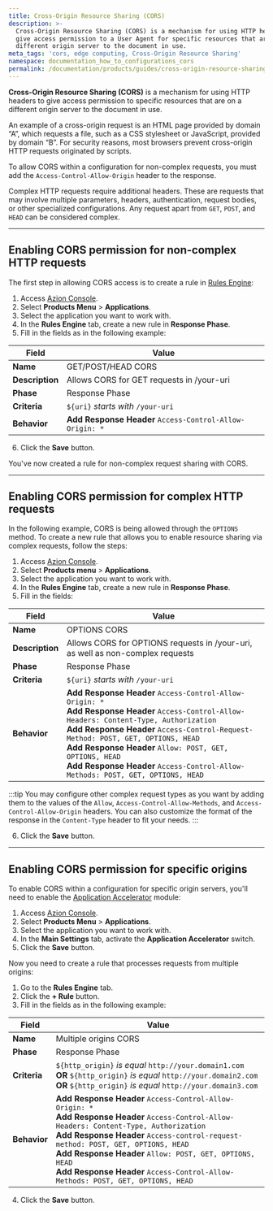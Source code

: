 ```yaml
---
title: Cross-Origin Resource Sharing (CORS)
description: >-
  Cross-Origin Resource Sharing (CORS) is a mechanism for using HTTP headers to
  give access permission to a User Agent for specific resources that are on a
  different origin server to the document in use.
meta_tags: 'cors, edge computing, Cross-Origin Resource Sharing'
namespace: documentation_how_to_configurations_cors
permalink: /documentation/products/guides/cross-origin-resource-sharing-cors/
---
```


**Cross-Origin Resource Sharing (CORS)** is a mechanism for using HTTP headers to give access permission to specific resources that are on a different origin server to the document in use.

An example of a cross-origin request is an HTML page provided by domain “A”, which requests a file, such as a CSS stylesheet or JavaScript, provided by domain “B”. For security reasons, most browsers prevent cross-origin HTTP requests originated by scripts.

To allow CORS within a configuration for non-complex requests, you must add the `Access-Control-Allow-Origin` header to the response.

Complex HTTP requests require additional headers. These are requests that may involve multiple parameters, headers, authentication, request bodies, or other specialized configurations. Any request apart from `GET`, `POST`, and `HEAD` can be considered complex.

---

## Enabling CORS permission for non-complex HTTP requests

The first step in allowing CORS access is to create a rule in [Rules Engine](/en/documentation/products/build/edge-application/rules-engine/):

1. Access [Azion Console](https://console.azion.com).
2. Select **Products Menu** > **Applications**.
3. Select the application you want to work with.
4. In the **Rules Engine** tab, create a new rule in **Response Phase**.
5. Fill in the fields as in the following example:

| Field | Value |
|-----------|------|
| **Name** | GET/POST/HEAD CORS |
| **Description** | Allows CORS for GET requests in /your-uri |
| **Phase** | Response Phase |
| **Criteria** | `${uri}` *starts with* `/your-uri` |
| **Behavior** | **Add Response Header** `Access-Control-Allow-Origin: *` |

6. Click the **Save** button.

You've now created a rule for non-complex request sharing with CORS.

---

## Enabling CORS permission for complex HTTP requests

In the following example, CORS is being allowed through the `OPTIONS` method. To create a new rule that allows you to enable resource sharing via complex requests, follow the steps:

1. Access [Azion Console](https://console.azion.com).
2. Select **Products menu** > **Applications**.
3. Select the application you want to work with.
4. In the **Rules Engine** tab, create a new rule in **Response Phase**.
5. Fill in the fields:

| Field | Value |
|-----------|------|
| **Name** | OPTIONS CORS |
| **Description** | Allows CORS for OPTIONS requests in /your-uri, as well as non-complex requests |
| **Phase** | Response Phase |
| **Criteria** | `${uri}` *starts with* `/your-uri` |
| **Behavior** | **Add Response Header** `Access-Control-Allow-Origin: *`<br />**Add Response Header** `Access-Control-Allow-Headers: Content-Type, Authorization`<br />**Add Response Header** `Access-Control-Request-Method: POST, GET, OPTIONS, HEAD`<br />**Add Response Header** `Allow: POST, GET, OPTIONS, HEAD`<br />**Add Response Header** `Access-Control-Allow-Methods: POST, GET, OPTIONS, HEAD` |

:::tip
You may configure other complex request types as you want by adding them to the values of the `Allow`, `Access-Control-Allow-Methods`, and `Access-Control-Allow-Origin` headers. You can also customize the format of the response in the `Content-Type` header to fit your needs.
:::

6. Click the **Save** button.

---

## Enabling CORS permission for specific origins

To enable CORS within a configuration for specific origin servers, you'll need to enable the [Application Accelerator](/en/documentation/products/build/edge-application/application-accelerator/) module:

1. Access [Azion Console](https://console.azion.com).
2. Select **Products Menu** > **Applications**.
3. Select the application you want to work with.
4. In the **Main Settings** tab, activate the **Application Accelerator** switch.
5. Click the **Save** button.

Now you need to create a rule that processes requests from multiple origins:

1. Go to the **Rules Engine** tab. 
2. Click the **+ Rule** button.
3. Fill in the fields as in the following example:

| Field | Value |
|-----------|------|
| **Name** | Multiple origins CORS |
| **Phase** | Response Phase |
| **Criteria** | `${http_origin}` *is equal* `http://your.domain1.com`<br />**OR** `${http_origin}` *is equal* `http://your.domain2.com`<br />**OR** `${http_origin}` *is equal* `http://your.domain3.com` |
| **Behavior** | **Add Response Header** `Access-Control-Allow-Origin: *`<br />**Add Response Header** `Access-Control-Allow-Headers: Content-Type, Authorization`<br />**Add Response Header** `Access-control-request-method: POST, GET, OPTIONS, HEAD`<br />**Add Response Header** `Allow: POST, GET, OPTIONS, HEAD`<br />**Add Response Header** `Access-Control-Allow-Methods: POST, GET, OPTIONS, HEAD` |

4. Click the **Save** button.